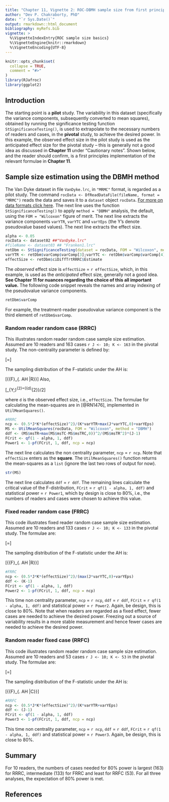 ```yaml
---
title: "Chapter 11, Vignette 2: ROC-DBMH sample size from first principles"
author: "Dev P. Chakraborty, PhD"
date: "`r Sys.Date()`"
output: rmarkdown::html_document
bibliography: myRefs.bib
vignette: >
  %\VignetteIndexEntry{ROC sample size basics}
  %\VignetteEngine{knitr::rmarkdown}
  %\VignetteEncoding{UTF-8}
---
```


```r
knitr::opts_chunk$set(
  collapse = TRUE,
  comment = "#>"
)
library(RJafroc)
library(ggplot2)
```

## Introduction
The starting point is a **pilot** study. The variability in this dataset (specifically the variance components, subsequently converted to mean squares), obtained by running the significance testing function `StSignificanceTesting()`, is used to extrapolate to the necessary numbers of readers and cases, in the **pivotal** study, to achieve the desired power. In this example, the observed effect size in the pilot study is used as the anticipated effect size for the pivotal study – this is generally not a good idea as discussed in **Chapter 11** under "Cautionary notes". Shown below, and the reader should confirm, is a first principles implementation of the relevant formulae in **Chapter 11**.  


## Sample size estimation using the DBMH method
The Van Dyke dataset in file `VanDyke.lrc`, in `"MRMC"` format, is regarded as a pilot study. The command `rocData <- DfReadDataFile(fileName, format = "MRMC")` reads the data and saves it to a `dataset` object `rocData`. [For more on data formats click here](https://dpc10ster.github.io/RJafroc/reference/RJafroc-package.html). The next line uses the function `StSignificanceTesting()` to apply `method = "DBMH"` analysis, the default, using the `FOM = "Wilcoxon"` figure of merit. The next line extracts the variance components `varYTR`, `varYTC` and `varYEps` (the Y's denote pseudovalue based values). The next line extracts the effect size.

```r
alpha <- 0.05
rocData <- dataset02 ##"VanDyke.lrc"
#fileName <- dataset03 ## "Franken1.lrc"
retDbm <- StSignificanceTesting(dataset = rocData, FOM = "Wilcoxon", method = "DBMH") 
varYTR <- retDbm$varComp$varComp[3];varYTC <- retDbm$varComp$varComp[4];varYEps <- retDbm$varComp$varComp[6]
effectSize <- retDbm$ciDiffTrtRRRC$Estimate
````

The *observed* effect size is `effectSize` = `r effectSize`, which, in this example, is used as the *anticipated* effect size, generally not a good idea. **See Chapter 11 for nuances regarding the choice of this all important value.** The following code snippet reveals the names and array indexing of the pseudovalue variance components. 

```r
retDbm$varComp
````

For example, the treatment-reader pseudovalue variance component is the third element of `retDbm$varComp`. 

### Random reader random case (RRRC)
This illustrates random reader random case sample size estimation. Assumed are 10 readers and 163 cases `r J <- 10; K <- 163` in the pivotal study. The non-centrality parameter is defined by:

\[\Delta =\frac{JK\sigma _{Y;\tau }^{2}}{\left( \sigma _{Y;\varepsilon }^{2}+\sigma _{Y;\tau RC}^{2} \right)+K\sigma _{Y;\tau R}^{2}+J\max \left( \sigma _{Y;\tau C}^{2},0 \right)}\]

The sampling distribution of the F-statistic under the AH is:

\[{{F}_{\left. AH \right|R}}\equiv \frac{MST}{MSTC}\tilde{\ }{{F}_{I-1,\left( I-1 \right)\left( K-1 \right),\Delta }}\]
Also, 

\[\sigma _{Y;\tau }^{2}={{d}^{2}}/2\]

where `d` is the observed effect size, i.e., `effectSize`. The formulae for calculating the mean-squares are in [@RN1476], implemented in `UtilMeanSquares()`.

```r
#RRRC
ncp <- (0.5*J*K*(effectSize)^2)/(K*varYTR+max(J*varYTC,0)+varYEps)
MS <- UtilMeanSquares(rocData, FOM = "Wilcoxon", method = "DBMH")
ddf <- (MS$msTR+max(MS$msTC-MS$msTRC,0))^2/(MS$msTR^2)*(J-1)
FCrit <- qf(1 - alpha, 1, ddf)
Power1 <- 1-pf(FCrit, 1, ddf, ncp = ncp)
````

The next line calculates the non centrality parameter, `ncp` = `r ncp`. Note that `effectSize` enters as the **square**. The `UtilMeanSquares()` function returns the mean-squares as a `list` (ignore the last two rows of output for now).

```r
str(MS)
````

The next line calculates `ddf` = `r ddf`. The remaining lines calculate the critical value of the F-distribution, `FCrit` = `r qf(1 - alpha, 1, ddf)` and statistical power = `r Power1`, which by design is close to 80%, i.e., the numbers of readers and cases were chosen to achieve this value. 

### Fixed reader random case (FRRC)
This code illustrates fixed reader random case sample size estimation. Assumed are 10 readers and 133 cases `r J <- 10; K <- 133` in the pivotal study. The formulae are:

\[\Delta =\frac{JK\sigma _{Y;\tau }^{2}}{\sigma _{Y;\varepsilon }^{2}+\sigma _{Y;\tau RC}^{2}+J\sigma _{Y;\tau C}^{2}}\] 

The sampling distribution of the F-statistic under the AH is:

\[{{F}_{\left. AH \right|R}}\equiv \frac{MST}{MSTC}\tilde{\ }{{F}_{I-1,\left( I-1 \right)\left( K-1 \right),\Delta }}\] 

```r
#FRRC
ncp <- (0.5*J*K*(effectSize)^2)/(max(J*varYTC,0)+varYEps)
ddf <- (K-1)
FCrit <- qf(1 - alpha, 1, ddf)
Power2 <- 1-pf(FCrit, 1, ddf, ncp = ncp)
````
This time non centrality parameter, `ncp` = `r ncp`, `ddf` = `r ddf`, `FCrit` = `r qf(1 - alpha, 1, ddf)` and statistical power = `r Power2`. Again, be design, this is close to 80%. Note that when readers are regarded as a fixed effect, fewer cases are needed to achieve the desired power. Freezing out a source of variability results in a more stable measurement and hence fewer cases are needed to achieve the desired power.

### Random reader fixed case (RRFC)
This code illustrates random reader random case sample size estimation. Assumed are 10 readers and 53 cases `r J <- 10; K <- 53` in the pivotal study. The formulae are:

\[\Delta =\frac{JK\sigma _{Y;\tau }^{2}}{\sigma _{Y;\varepsilon }^{2}+\sigma _{Y;\tau RC}^{2}+K\sigma _{Y;\tau R}^{2}}\] 

The sampling distribution of the F-statistic under the AH is:

\[{{F}_{\left. AH \right|C}}\equiv \frac{MST}{MSTR}\tilde{\ }{{F}_{I-1,\left( I-1 \right)\left( J-1 \right),\Delta }}\]

```r
#RRFC
ncp <- (0.5*J*K*(effectSize)^2)/(K*varYTR+varYEps)
ddf <- (J-1)
FCrit <- qf(1 - alpha, 1, ddf)
Power3 <- 1-pf(FCrit, 1, ddf, ncp = ncp)
````

This time non centrality parameter, `ncp` = `r ncp`, `ddf` = `r ddf`, `FCrit` = `r qf(1 - alpha, 1, ddf)` and statistical power = `r Power3`. Again, be design, this is close to 80%.  


## Summary
For 10 readers, the numbers of cases needed for 80% power is largest (163) for RRRC, intermediate (133) for FRRC and least for RRFC (53). For all three analyses, the expectation of 80% power is met. 


## References


